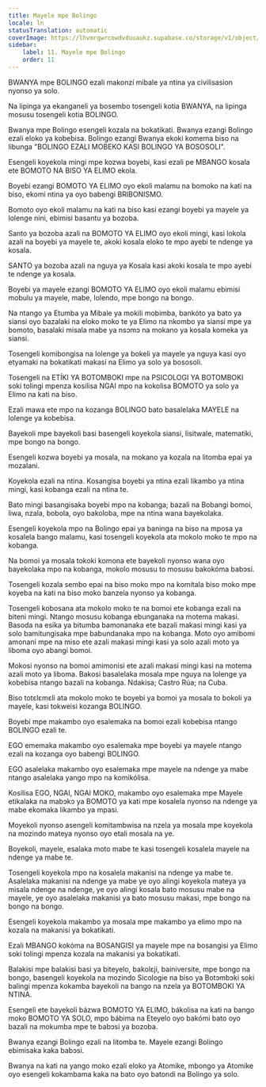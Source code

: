 ```yaml
---
title: Mayele mpe Bolingo
locale: ln
statusTranslation: automatic
coverImage: https://lhvmrqwrcowdvduuaukz.supabase.co/storage/v1/object/public/strapi-uploads/small_cover-educacion-fundamental.webp-2d51a7828a2b1309555be27f7e2a61a0.webp
sidebar:
    label: 11. Mayele mpe Bolingo
    order: 11
---
```

BWANYA mpe BOLINGO ezali makonzí mibale ya ntina ya civilisasion nyonso ya solo.

Na lipinga ya ekanganeli ya bosembo tosengeli kotia BWANYA, na lipinga mosusu tosengeli kotia BOLINGO.

Bwanya mpe Bolingo esengeli kozala na bokatikati. Bwanya ezangi Bolingo ezali eloko ya kobebisa. Bolingo ezangi Bwanya ekoki komema biso na libunga "BOLINGO EZALI MOBEKO KASI BOLINGO YA BOSOSOLI".

Esengeli koyekola mingi mpe kozwa boyebi, kasi ezali pe MBANGO kosala ete BOMOTO NA BISO YA ELIMO ekola.

Boyebi ezangi BOMOTO YA ELIMO oyo ekoli malamu na bomoko na kati na biso, ekomi ntina ya oyo babengi BRIBONISMO.

Bomoto oyo ekoli malamu na kati na biso kasi ezangi boyebi ya mayele ya lolenge nini, ebimisi basantu ya bozoba.

Santo ya bozoba azali na BOMOTO YA ELIMO oyo ekoli mingi, kasi lokola azali na boyebi ya mayele te, akoki kosala eloko te mpo ayebi te ndenge ya kosala.

SANTO ya bozoba azali na nguya ya Kosala kasi akoki kosala te mpo ayebi te ndenge ya kosala.

Boyebi ya mayele ezangi BOMOTO YA ELIMO oyo ekoli malamu ebimisi mobulu ya mayele, mabe, lolendo, mpe bongo na bongo.

Na ntango ya Etumba ya Mibale ya mokili mobimba, bankóto ya bato ya siansi oyo bazalaki na eloko moko te ya Elimo na nkombo ya siansi mpe ya bomoto, basalaki misala mabe ya nsɔmɔ na mokano ya kosala komeka ya siansi.

Tosengeli komibongisa na lolenge ya bokeli ya mayele ya nguya kasi oyo etyamaki na bokatikati makasi na Elimo ya solo ya bososoli.

Tosengeli na ETÍKI YA BOTOMBOKI mpe na PSICOLOGI YA BOTOMBOKI soki tolingi mpenza kosilisa NGAI mpo na kokolisa BOMOTO ya solo ya Elimo na kati na biso.

Ezali mawa ete mpo na kozanga BOLINGO bato basalelaka MAYELE na lolenge ya kobebisa.

Bayekoli mpe bayekoli basi basengeli koyekola siansi, lisitwale, matematiki, mpe bongo na bongo.

Esengeli kozwa boyebi ya mosala, na mokano ya kozala na litomba epai ya mozalani.

Koyekola ezali na ntina. Kosangisa boyebi ya ntina ezali likambo ya ntina mingi, kasi kobanga ezali na ntina te.

Bato mingi basangisaka boyebi mpo na kobanga; bazali na Bobangi bomoi, liwa, nzala, bobola, oyo bakoloba, mpe na ntina wana bayekolaka.

Esengeli koyekola mpo na Bolingo epai ya baninga na biso na mposa ya kosalela bango malamu, kasi tosengeli koyekola ata mokolo moko te mpo na kobanga.

Na bomoi ya mosala tokoki komona ete bayekoli nyonso wana oyo bayekolaka mpo na kobanga, mokolo mosusu to mosusu bakokóma babɔsi.

Tosengeli kozala sembo epai na biso moko mpo na komitala biso moko mpe koyeba na kati na biso moko banzela nyonso ya kobanga.

Tosengeli kobosana ata mokolo moko te na bomoi ete kobanga ezali na biteni mingi. Ntango mosusu kobanga ebunganaka na motema makasi. Basoda na esika ya bitumba bamonanaka ete bazali makasi mingi kasi ya solo bamitungisaka mpe babundanaka mpo na kobanga. Moto oyo amibomi amonani mpe na miso ete azali makasi mingi kasi ya solo azali moto ya liboma oyo abangi bomoi.

Mokosi nyonso na bomoi amimonisi ete azali makasi mingi kasi na motema azali moto ya liboma. Bakosi basalelaka mosala mpe nguya na lolenge ya kobebisa ntango bazali na kobanga. Ndakisa; Castro Rúa; na Cuba.

Biso totɛlɛmɛli ata mokolo moko te boyebi ya bomoi ya mosala to bokoli ya mayele, kasi tokweisi kozanga BOLINGO.

Boyebi mpe makambo oyo esalemaka na bomoi ezali kobebisa ntango BOLINGO ezali te.

EGO ememaka makambo oyo esalemaka mpe boyebi ya mayele ntango ezali na kozanga oyo babengi BOLINGO.

EGO asalelaka makambo oyo esalemaka mpe mayele na ndenge ya mabe ntango asalelaka yango mpo na komikólisa.

Kosilisa EGO, NGAI, NGAI MOKO, makambo oyo esalemaka mpe Mayele etikalaka na mabɔkɔ ya BOMOTO ya kati mpe kosalela nyonso na ndenge ya mabe ekomaka likambo ya mpasi.

Moyekoli nyonso asengeli komitambwisa na nzela ya mosala mpe koyekola na mozindo mateya nyonso oyo etali mosala na ye.

Boyekoli, mayele, esalaka moto mabe te kasi tosengeli kosalela mayele na ndenge ya mabe te.

Tosengeli koyekola mpo na kosalela makanisi na ndenge ya mabe te. Asalelaka makanisi na ndenge ya mabe ye oyo alingi koyekola mateya ya misala ndenge na ndenge, ye oyo alingi kosala bato mosusu mabe na mayele, ye oyo asalelaka makanisi ya bato mosusu makasi, mpe bongo na bongo na bongo.

Esengeli koyekola makambo ya mosala mpe makambo ya elimo mpo na kozala na makanisi ya bokatikati.

Ezali MBANGO kokóma na BOSANGISI ya mayele mpe na bosangisi ya Elimo soki tolingi mpenza kozala na makanisi ya bokatikati.

Balakisi mpe balakisi basi ya biteyelo, bakolɛji, bainiversite, mpe bongo na bongo, basengeli koyekola na mozindo Sicologie na biso ya Botɔmbɔki soki balingi mpenza kokamba bayekoli na bango na nzela ya BOTOMBOKI YA NTINA.

Esengeli ete bayekoli bázwa BOMOTO YA ELIMO, bákolisa na kati na bango moko BOMOTO YA SOLO, mpo bábima na Eteyelo oyo bakómi bato oyo bazali na mokumba mpe te babɔsi ya bozoba.

Bwanya ezangi Bolingo ezali na litomba te. Mayele ezangi Bolingo ebimisaka kaka babɔsi.

Bwanya na kati na yango moko ezali eloko ya Atomike, mbongo ya Atomike oyo esengeli kokambama kaka na bato oyo batondi na Bolingo ya solo.


